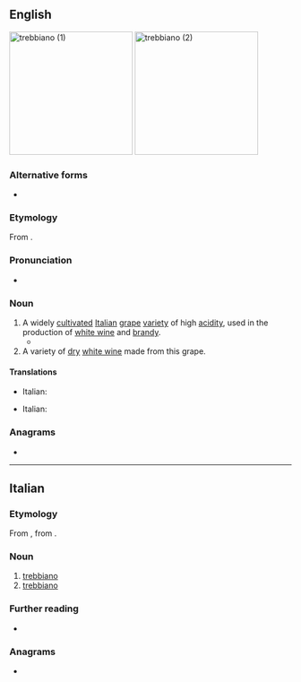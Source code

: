 ==English==
{{wikipedia}}
[[File:Trebbiano d' Abruzzo grapes before veraison.jpg|thumb|right|220px|trebbiano (1)]]
[[File:Trebbiano d'Abruzzo.jpg|thumb|right|220px|trebbiano (2)]]

===Alternative forms===
* {{l|en|Trebbiano}}

===Etymology===
From {{bor|en|it|trebbiano}}.

===Pronunciation===
* {{IPA|en|/tɹɛbiˈɑːnəʊ/}}

===Noun===
{{en-noun|~}}

# A widely [[cultivate]]d [[Italian]] [[grape]] [[variety]] of high [[acidity]], used in the production of [[white wine]] and [[brandy]].
#* {{quote-journal|en|date=2018-03-08|title=Bubbles, With Joy: Pétillant Naturel’s Triumphant Return|author=Eric Asimov|journal={{w|The New York Times}}|url=https://www.nytimes.com/2018/03/08/dining/drinks/wine-review-petillant-naturel.html|passage=Yet the 2016 Éxilé rosé from Lise et Bertrand Jousset in the Loire Valley, made mostly of gamay, was yeasty let light and lithe, while the 2016 Indigeno from Ancarani in Emilia-Romagna, made of '''trebbiano''', was taut and earthy.}}
# A variety of [[dry]] [[white wine]] made from this grape.

====Translations====
{{trans-top|Italian grape variety}}
* Italian: {{t+|it|trebbiano|m}}
{{trans-mid}}
{{trans-bottom}}

{{trans-top|variety of white wine}}
* Italian: {{t+|it|trebbiano|m}}
{{trans-mid}}
{{trans-bottom}}

{{C|en|Grapevines|Wines}}

===Anagrams===
* {{anagrams|en|a=abbeinort|barbitone|barbotine|one-rabbit}}

----

==Italian==
{{wikipedia}}

===Etymology===
From {{der|it|la|Trēbulānus}}, from {{m|la|Trēbula}}.

===Noun===
{{it-noun|m}}

# [[#English|trebbiano]] {{gloss|grape}}
# [[#English|trebbiano]] {{gloss|wine}}

===Further reading===
* {{R:it:Treccani}}

{{C|it|Wines}}

===Anagrams===
* {{anagrams|it|a=abbeinort|birbonate|rabbonite}}
